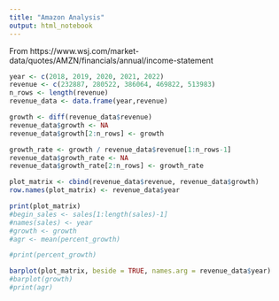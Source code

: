 ```yaml
---
title: "Amazon Analysis"
output: html_notebook
---
```


From https://www.wsj.com/market-data/quotes/AMZN/financials/annual/income-statement

```r
year <- c(2018, 2019, 2020, 2021, 2022)
revenue <- c(232887, 280522, 386064, 469822, 513983)
n_rows <- length(revenue)
revenue_data <- data.frame(year,revenue)

growth <- diff(revenue_data$revenue)
revenue_data$growth <- NA
revenue_data$growth[2:n_rows] <- growth

growth_rate <- growth / revenue_data$revenue[1:n_rows-1]
revenue_data$growth_rate <- NA
revenue_data$growth_rate[2:n_rows] <- growth_rate

plot_matrix <- cbind(revenue_data$revenue, revenue_data$growth)
row.names(plot_matrix) <- revenue_data$year

print(plot_matrix)
#begin_sales <- sales[1:length(sales)-1]
#names(sales) <- year
#growth <- growth
#agr <- mean(percent_growth)

#print(percent_growth)

barplot(plot_matrix, beside = TRUE, names.arg = revenue_data$year)
#barplot(growth)
#print(agr)
```
